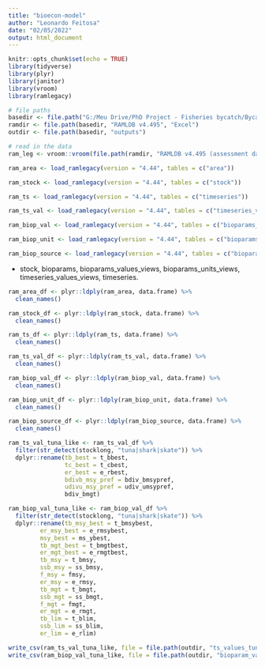 ```yaml
---
title: "bioecon-model"
author: "Leonardo Feitosa"
date: "02/05/2022"
output: html_document
---
```


```r
knitr::opts_chunk$set(echo = TRUE)
library(tidyverse)
library(plyr)
library(janitor)
library(vroom)
library(ramlegacy)
```

```r
# file paths
basedir <- file.path("G:/Meu Drive/PhD Project - Fisheries bycatch/Bycatch project/Chapter 1/analyses")
ramdir <- file.path(basedir, "RAMLDB v4.495", "Excel")
outdir <- file.path(basedir, "outputs")
```

```r
# read in the data
ram_leg <- vroom::vroom(file.path(ramdir, "RAMLDB v4.495 (assessment data only).xlsx"))

ram_area <- load_ramlegacy(version = "4.44", tables = c("area"))

ram_stock <- load_ramlegacy(version = "4.44", tables = c("stock"))

ram_ts <- load_ramlegacy(version = "4.44", tables = c("timeseries"))

ram_ts_val <- load_ramlegacy(version = "4.44", tables = c("timeseries_values_views")) 

ram_biop_val <- load_ramlegacy(version = "4.44", tables = c("bioparams_values_views"))

ram_biop_unit <- load_ramlegacy(version = "4.44", tables = c("bioparams_units_views"))

ram_biop_source <- load_ramlegacy(version = "4.44", tables = c("bioparams_sources_views"))
```

- stock, bioparams, bioparams_values_views, bioparams_units_views, timeseries_values_views, timeseries.

```r
ram_area_df <- plyr::ldply(ram_area, data.frame) %>% 
  clean_names()

ram_stock_df <- plyr::ldply(ram_stock, data.frame) %>% 
  clean_names()

ram_ts_df <- plyr::ldply(ram_ts, data.frame) %>% 
  clean_names()

ram_ts_val_df <- plyr::ldply(ram_ts_val, data.frame) %>% 
  clean_names()

ram_biop_val_df <- plyr::ldply(ram_biop_val, data.frame) %>% 
  clean_names()

ram_biop_unit_df <- plyr::ldply(ram_biop_unit, data.frame) %>% 
  clean_names()

ram_biop_source_df <- plyr::ldply(ram_biop_source, data.frame) %>% 
  clean_names()
```

```r
ram_ts_val_tuna_like <- ram_ts_val_df %>% 
  filter(str_detect(stocklong, "tuna|shark|skate")) %>% 
  dplyr::rename(tb_best = t_bbest,
                tc_best = t_cbest,
                er_best = e_rbest,
                bdivb_msy_pref = bdiv_bmsypref,
                udivu_msy_pref = udiv_umsypref,
                bdiv_bmgt)

ram_biop_val_tuna_like <- ram_biop_val_df %>% 
  filter(str_detect(stocklong, "tuna|shark|skate")) %>% 
  dplyr::rename(tb_msy_best = t_bmsybest,
         er_msy_best = e_rmsybest,
         msy_best = ms_ybest,
         tb_mgt_best = t_bmgtbest,
         er_mgt_best = e_rmgtbest,
         tb_msy = t_bmsy,
         ssb_msy = ss_bmsy,
         f_msy = fmsy,
         er_msy = e_rmsy,
         tb_mgt = t_bmgt,
         ssb_mgt = ss_bmgt,
         f_mgt = fmgt,
         er_mgt = e_rmgt,
         tb_lim = t_blim,
         ssb_lim = ss_blim,
         er_lim = e_rlim)

write_csv(ram_ts_val_tuna_like, file = file.path(outdir, "ts_values_tuna_like.csv"), col_names = T)
write_csv(ram_biop_val_tuna_like, file = file.path(outdir, "bioparam_val_tuna_like.csv"), col_names = T)
```




